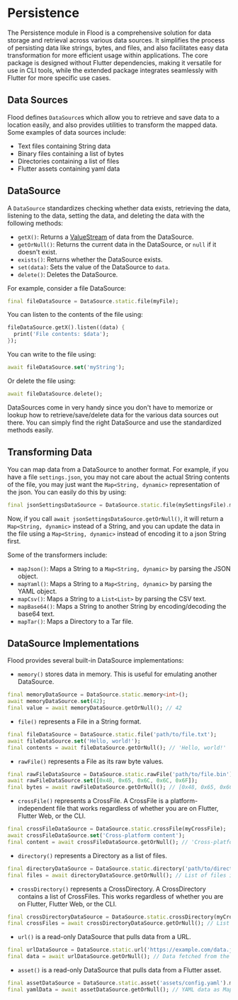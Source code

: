 # Persistence

The Persistence module in Flood is a comprehensive solution for data storage and retrieval across various data sources. It simplifies the process of persisting data like strings, bytes, and files, and also facilitates easy data transformation for more efficient usage within applications. The core package is designed without Flutter dependencies, making it versatile for use in CLI tools, while the extended package integrates seamlessly with Flutter for more specific use cases.

## Data Sources

Flood defines `DataSource`s which allow you to retrieve and save data to a location easily, and also provides utilities to transform the mapped data. Some examples of data sources include:

-   Text files containing String data
-   Binary files containing a list of bytes
-   Directories containing a list of files
-   Flutter assets containing yaml data

## DataSource

A `DataSource` standardizes checking whether data exists, retrieving the data, listening to the data, setting the data, and deleting the data with the following methods:

-   `getX()`: Returns a [ValueStream](/core-concepts/value-streams) of data from the DataSource.
-   `getOrNull()`: Returns the current data in the DataSource, or `null` if it doesn't exist.
-   `exists()`: Returns whether the DataSource exists.
-   `set(data)`: Sets the value of the DataSource to `data`.
-   `delete()`: Deletes the DataSource.

For example, consider a file DataSource:

```dart
final fileDataSource = DataSource.static.file(myFile);
```

You can listen to the contents of the file using:

```dart
fileDataSource.getX().listen((data) {
  print('File contents: $data');
});
```

You can write to the file using:

```dart
await fileDataSource.set('myString');
```

Or delete the file using:

```dart
await fileDataSource.delete();
```

DataSources come in very handy since you don't have to memorize or lookup how to retrieve/save/delete data for the various data sources out there. You can simply find the right DataSource and use the standardized methods easily.

## Transforming Data

You can map data from a DataSource to another format. For example, if you have a file `settings.json`, you may not care about the actual String contents of the file, you may just want the `Map<String, dynamic>` representation of the json. You can easily do this by using:

```dart
final jsonSettingsDataSource = DataSource.static.file(mySettingsFile).mapJson();
```

Now, if you call `await jsonSettingsDataSource.getOrNull()`, it will return a `Map<String, dynamic>` instead of a String, and you can update the data in the file using a `Map<String, dynamic>` instead of encoding it to a json String first.

Some of the transformers include:

-   `mapJson()`: Maps a String to a `Map<String, dynamic>` by parsing the JSON object.
-   `mapYaml()`: Maps a String to a `Map<String, dynamic>` by parsing the YAML object.
-   `mapCsv()`: Maps a String to a `List<List>` by parsing the CSV text.
-   `mapBase64()`: Maps a String to another String by encoding/decoding the base64 text.
-   `mapTar()`: Maps a Directory to a Tar file.

## DataSource Implementations

Flood provides several built-in DataSource implementations:

-   `memory()` stores data in memory. This is useful for emulating another DataSource.

```dart
final memoryDataSource = DataSource.static.memory<int>();
await memoryDataSource.set(42);
final value = await memoryDataSource.getOrNull(); // 42
```

-   `file()` represents a File in a String format.

```dart
final fileDataSource = DataSource.static.file('path/to/file.txt');
await fileDataSource.set('Hello, world!');
final contents = await fileDataSource.getOrNull(); // 'Hello, world!'
```

-   `rawFile()` represents a File as its raw byte values.

```dart
final rawFileDataSource = DataSource.static.rawFile('path/to/file.bin');
await rawFileDataSource.set([0x48, 0x65, 0x6C, 0x6C, 0x6F]);
final bytes = await rawFileDataSource.getOrNull(); // [0x48, 0x65, 0x6C, 0x6C, 0x6F]
```

-   `crossFile()` represents a CrossFile. A CrossFile is a platform-independent file that works regardless of whether you are on Flutter, Flutter Web, or the CLI.

```dart
final crossFileDataSource = DataSource.static.crossFile(myCrossFile);
await crossFileDataSource.set('Cross-platform content');
final content = await crossFileDataSource.getOrNull(); // 'Cross-platform content'
```

-   `directory()` represents a Directory as a list of files.

```dart
final directoryDataSource = DataSource.static.directory('path/to/directory');
final files = await directoryDataSource.getOrNull(); // List of files in the directory
```

-   `crossDirectory()` represents a CrossDirectory. A CrossDirectory contains a list of CrossFiles. This works regardless of whether you are on Flutter, Flutter Web, or the CLI.

```dart
final crossDirectoryDataSource = DataSource.static.crossDirectory(myCrossDirectory);
final crossFiles = await crossDirectoryDataSource.getOrNull(); // List of CrossFiles in the directory
```

-   `url()` is a read-only DataSource that pulls data from a URL.

```dart
final urlDataSource = DataSource.static.url('https://example.com/data.json').mapJson();
final data = await urlDataSource.getOrNull(); // Data fetched from the URL as Map<String, dynamic>
```

-   `asset()` is a read-only DataSource that pulls data from a Flutter asset.

```dart
final assetDataSource = DataSource.static.asset('assets/config.yaml').mapYaml();
final yamlData = await assetDataSource.getOrNull(); // YAML data as Map<String, dynamic>
```
